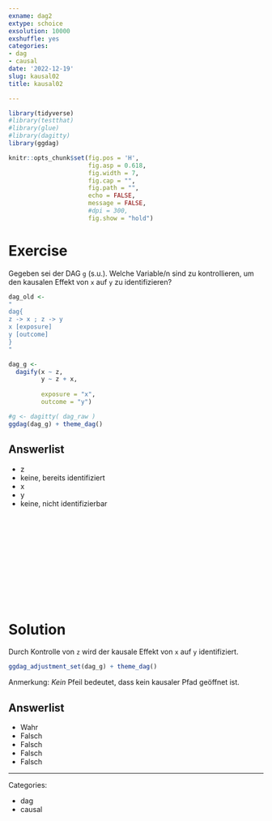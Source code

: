 ```yaml
---
exname: dag2
extype: schoice
exsolution: 10000
exshuffle: yes
categories:
- dag
- causal
date: '2022-12-19'
slug: kausal02
title: kausal02

---
```





```r
library(tidyverse)
#library(testthat)
#library(glue)
#library(dagitty)
library(ggdag)
```


```r
knitr::opts_chunk$set(fig.pos = 'H',
                      fig.asp = 0.618,
                      fig.width = 7,
                      fig.cap = "", 
                      fig.path = "",
                      echo = FALSE,
                      message = FALSE,
                      #dpi = 300,
                      fig.show = "hold")
```





# Exercise

Gegeben sei der DAG `g` (s.u.). Welche Variable/n sind zu kontrollieren, um den kausalen Effekt von `x` auf `y` zu identifizieren?


```r
dag_old <- 
"
dag{ 
z -> x ; z -> y 
x [exposure]
y [outcome]
}
"

dag_g <-
  dagify(x ~ z,
         y ~ z + x,
         
         exposure = "x",
         outcome = "y")

#g <- dagitty( dag_raw ) 
ggdag(dag_g) + theme_dag()

```







Answerlist
----------
* z
* keine, bereits identifiziert
* x
* y
* keine, nicht identifizierbar




</br>
</br>
</br>
</br>
</br>
</br>
</br>
</br>
</br>
</br>

# Solution

Durch Kontrolle von `z` wird der kausale Effekt von `x` auf `y` identifiziert.


```r
ggdag_adjustment_set(dag_g) + theme_dag()
```

Anmerkung: *Kein* Pfeil bedeutet, dass kein kausaler Pfad geöffnet ist.


Answerlist
----------


* Wahr
* Falsch
* Falsch
* Falsch
* Falsch





---

Categories: 

- dag
- causal

